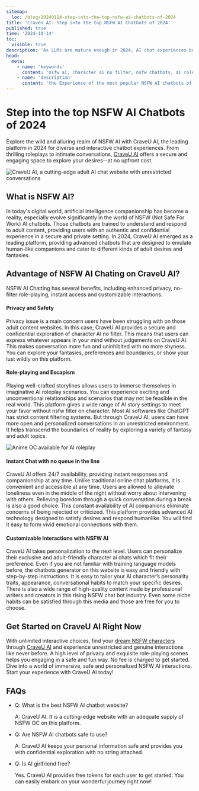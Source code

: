 ```yaml
---
sitemap:
  loc: /blog/20240114-step-into-the-top-nsfw-ai-chatbots-of-2024
title: 'CraveU AI: Step into the top NSFW AI Chatbots of 2024'
published: true
time: '2024-10-14'
toc:
  visible: true
description: 'As LLMs are mature enough in 2024, AI chat experiences become more exciting and immersed than you have ever imagined. Whether you are looking for intimate relationships or fiery adventures, CraveU AI, a cutting-edge character AI chat platform with no filters, offers uncencored and wild conversation and are free to start the conversation. Discover why CraveU AI is becoming the best NSFW AI chatbots in 2024.'
head:
  meta:
    - name: 'keywords'
      content: 'nsfw ai, character ai no filter, nsfw chatbots, ai roleplay'
    - name: 'description'
      content: 'the Experience of the most popular NSFW AI chatbots of 2024 with CraveU AI for unrestricted and genuine interactions.'
---
```


# Step into the top NSFW AI Chatbots of 2024

Explore the wild and alluring realm of NSFW AI with CraveU AI, the leading platform in 2024 for diverse and interactive chatbot experiences. From thrilling roleplays to intimate conversations, <a href="https://craveu.ai" > CraveU AI</a > offers a secure and engaging space to explore your desires--at no upfront cost.

<img
  alt="CraveU AI, a cutting-edge adult AI chat website with unrestricted conversations"
  className="w-full"
  src="https://craveuai.b-cdn.net/static/nsfw-ai-2.PNG?updatedAt=1726820364343"
/>

## What is NSFW AI?

In today's digital world, artificial intelligence companionship has become a reality, especially evolve significantly in the world of NSFW (Not Safe For Work) AI chatbots. Those chatbots are trained to understand and respond to adult content, providing users with an authentic and confidential experience in a secure and private setting. In 2024, CraveU AI emerged as a leading platform, providing advanced chatbots that are designed to emulate human-like companions and cater to different kinds of adult desires and fantasies.

## Advantage of NSFW AI Chating on CraveU AI?

NSFW AI Chatting has several benefits, including enhanced privacy, no-filter role-playing, instant access and customizable interactions.

#### Privacy and Safety

Privacy issue is a main concern users have been struggling with on those adult content websites. In this case, CraveU AI provides a secure and confidential exploration of character AI no filter.
This means that users can express whatever appears in your mind without judgements on CraveU AI. This makes conversation more fun and uninhibited with no more shyness. You can explore your fantasies, preferences and boundaries, or show your lust wildly on this platform.

#### Role-playing and Escapism

Playing well-crafted storylines allows users to immerse themselves in imaginative AI roleplay scenarios. You can experience exciting and unconventional relationships and scenarios that may not be feasible in the real world. This platform gives a wide range of AI story settings to meet your favor without nsfw filter on character.
Most AI softwares like ChatGPT has strict content filtering systems. But through CraveU AI, users can have more open and personalized conversations in an unrestricted environment. It helps transcend the boundaries of reality by exploring a variety of fantasy and adult topics.

<img
  alt="Anime OC available for AI roleplay"
  className="mt-4 w-full"
  src="https://craveuai.b-cdn.net/static/nsfw-ai-1.PNG?updatedAt=1726820363998"
/>

#### Instant Chat with no queue in the line

CraveU AI offers 24/7 availability, providing instant responses and companionship at any time. Unlike traditional online chat platforms, it is convenient and accessible at any time. Users are allowed to alleviate loneliness even in the middle of the night without worry about intervening with others. Relieving boredom through a quick conversation during a break is also a good choice.
This constant availability of AI companions eliminate concerns of being rejected or criticized. This platform provides advanced AI technology designed to satisfy desires and respond humanlike. You will find it easy to form vivid emotional connections with them.

#### Customizable Interactions with NSFW AI

CraveU AI takes personalization to the next level. Users can personalize their exclusive and adult-friendly character ai chats which fit their preference. Even if you are not familiar with training language models before, the chatbots generator on this website is easy and friendly with step-by-step instructions. It is easy to tailor your AI character’s personality traits, appearance, conversational habits to match your specific desires.
There is also a wide range of high-quality content made by professional writers and creators in this rising NSFW chat bot industry. Even some niche habits can be satisfied through this media and those are free for you to choose.

## Get Started on CraveU AI Right Now

With unlimited interactive choices, find your <a href="https://craveu.ai" > dream NSFW characters</a > through <a href="https://craveu.ai" > CraveU AI</a > and experience unrestricted and genuine interactions like never before. A high level of privacy and exquisite role-playing scenes helps you engaging in a safe and fun way. No fee is charged to get started. Dive into a world of immersive, safe and personalized NSFW AI interactions. Start your experience with CraveU AI today!

## FAQs

- Q: What is the best NSFW AI chatbot website?

  A: CraveU AI. It is a cutting-edge website with an adequate supply of NSFW OC on this platform.

- Q: Are NSFW AI chatbots safe to use?

  A: CraveU AI keeps your personal information safe and provides you with confidential exploration with no string attached.

- Q: Is AI girlfriend free?

  Yes. CraveU AI provides free tokens for each user to get started. You can easily embark on your wonderful journey right now!
